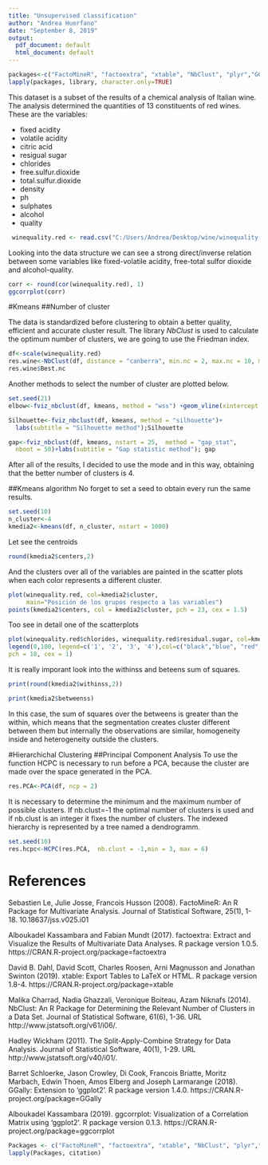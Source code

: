 ---
title: "Unsupervised classification"
author: "Andrea Huerfano"
date: "September 8, 2019"
output:
  pdf_document: default
  html_document: default
---

```{r , echo=TRUE, warning=FALSE, message=FALSE, results='hide'}
packages<-c("FactoMineR", "factoextra", "xtable", "NbClust", "plyr","GGally", "ggcorrplot")
lapply(packages, library, character.only=TRUE)
```
This dataset is a subset of the results of a chemical analysis of Italian wine. The analysis determined the quantities of 13 constituents of red wines. These are the variables:

+ fixed acidity
+ volatile acidity
+ citric acid
+ resigual sugar
+ chlorides
+ free.sulfur.dioxide
+ total.sulfur.dioxide
+ density
+ ph
+ sulphates
+ alcohol
+ quality

```{r,echo=TRUE, warning=FALSE, message=FALSE}
 winequality.red <- read.csv("C:/Users/Andrea/Desktop/wine/winequality-red.csv", sep=";")
```

Looking into the data structure we can see a strong direct/inverse relation between some variables like fixed-volatile acidity, free-total sulfor dioxide and alcohol-quality.

```{r, fig.height=3.5, fig.pos='h'}
corr <- round(cor(winequality.red), 1)
ggcorrplot(corr)
```

#Kmeans
##Number of cluster

The data is standardized before clustering to obtain a  better quality, efficient and accurate cluster result. The library *NbClust* is used to calculate the optimum number of clusters, we are going to use the Friedman index. 


```{r,echo=TRUE, warning=FALSE, message=FALSE}
df<-scale(winequality.red)
res.wine<-NbClust(df, distance = "canberra", min.nc = 2, max.nc = 10, method = "kmeans", index = "friedman")
res.wine$Best.nc
```

Another methods to select the number of cluster are plotted below.
```{r,echo=TRUE, warning=FALSE, message=FALSE,fig.height=2.5, fig.pos='h'}
set.seed(21)
elbow<-fviz_nbclust(df, kmeans, method = "wss") +geom_vline(xintercept = 4, linetype = 2)+ labs(subtitle = "Elbow method"); elbow

Silhouette<-fviz_nbclust(df, kmeans, method = "silhouette")+
  labs(subtitle = "Silhouette method");Silhouette

gap<-fviz_nbclust(df, kmeans, nstart = 25,  method = "gap_stat", 
  nboot = 50)+labs(subtitle = "Gap statistic method"); gap
```

After all of the results, I decided to use the mode and in this way, obtaining that the better number of clusters is 4.

##Kmeans algorithm
No forget to set a seed to obtain every run the same results.
```{r, echo=TRUE}
set.seed(10)
n_cluster<-4
kmedia2<-kmeans(df, n_cluster, nstart = 1000)

```

Let see the centroids
```{r, echo=TRUE}
round(kmedia2$centers,2)
```
And the clusters over all of the variables are painted in the scatter plots when each color represents a different cluster.

```{r, fig.pos='h'}
plot(winequality.red, col=kmedia2$cluster, 
     main="Posición de los grupos respecto a las variables")
points(kmedia2$centers, col = kmedia2$cluster, pch = 23, cex = 1.5)
```

Too see in detail one of the scatterplots
```{r,fig.height=3, fig.pos='h'}
plot(winequality.red$chlorides, winequality.red$residual.sugar, col=kmedia2$cluster, xlab = "chlorides",ylab = "residual sugar")
legend(0,100, legend=c('1', '2', '3', '4'),col=c("black","blue", "red","green" ),
pch = 18, cex = 1)
```
It is really imporant look into the withinss and beteens sum of squares.
```{r}
print(round(kmedia2$withinss,2))
```

```{r}
print(kmedia2$betweenss)
```

In this case, the sum of squares over the betweens is greater than the within, which means that the segmentation creates cluster different between them but internally the observations are similar, homogeneity inside and heterogeneity outside the clusters. 

#Hierarchichal Clustering
##Principal Component Analysis
To use the function HCPC is necessary to run before a PCA, because the cluster are made over the space generated in the PCA.


```{r, fig.height=3.8, fig.pos='h'}
res.PCA<-PCA(df, ncp = 2)
```

It is necessary to determine the minimum and the maximum number of possible clusters. If nb.clust=-1 the optimal number of clusters is used and if nb.clust is an integer it fixes the number of clusters. The indexed hierarchy is represented by a tree named a dendrogramm.
```{r,fig.height=4, fig.pos='h'}
set.seed(10)
res.hcpc<-HCPC(res.PCA,  nb.clust = -1,min = 3, max = 6)
```


# References
 Sebastien Le, Julie Josse, Francois Husson (2008).
  FactoMineR: An R Package for Multivariate Analysis.
  Journal of Statistical Software, 25(1), 1-18.
  10.18637/jss.v025.i01

  Alboukadel Kassambara and Fabian Mundt (2017).
  factoextra: Extract and Visualize the Results of
  Multivariate Data Analyses. R package version 1.0.5.
  https://CRAN.R-project.org/package=factoextra
  
  David B. Dahl, David Scott, Charles Roosen, Arni
  Magnusson and Jonathan Swinton (2019). xtable: Export
  Tables to LaTeX or HTML. R package version 1.8-4.
  https://CRAN.R-project.org/package=xtable
  
  
  Malika Charrad, Nadia Ghazzali, Veronique Boiteau, Azam
  Niknafs (2014). NbClust: An R Package for Determining
  the Relevant Number of Clusters in a Data Set. Journal
  of Statistical Software, 61(6), 1-36. URL
  http://www.jstatsoft.org/v61/i06/.
  
  Hadley Wickham (2011). The Split-Apply-Combine Strategy
  for Data Analysis. Journal of Statistical Software,
  40(1), 1-29. URL http://www.jstatsoft.org/v40/i01/.
  
  Barret Schloerke, Jason Crowley, Di Cook, Francois
  Briatte, Moritz Marbach, Edwin Thoen, Amos Elberg and
  Joseph Larmarange (2018). GGally: Extension to
  'ggplot2'. R package version 1.4.0.
  https://CRAN.R-project.org/package=GGally
  
  Alboukadel Kassambara (2019). ggcorrplot: Visualization
  of a Correlation Matrix using 'ggplot2'. R package
  version 0.1.3.
  https://CRAN.R-project.org/package=ggcorrplot


  
```{r, echo=FALSE, results=FALSE}
Packages <- c("FactoMineR", "factoextra", "xtable", "NbClust", "plyr","GGally", "ggcorrplot") 
lapply(Packages, citation)
```
